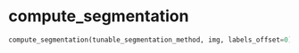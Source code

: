 # compute_segmentation { #napari_activelearning.compute_segmentation }

```python
compute_segmentation(tunable_segmentation_method, img, labels_offset=0)
```

